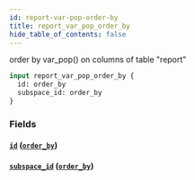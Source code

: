 ```yaml
---
id: report-var-pop-order-by
title: report_var_pop_order_by
hide_table_of_contents: false
---
```



order by var_pop() on columns of table "report"

```graphql
input report_var_pop_order_by {
  id: order_by
  subspace_id: order_by
}
```


### Fields

#### [`id`](#) ([`order_by`](../enums/order-by))




#### [`subspace_id`](#) ([`order_by`](../enums/order-by))






